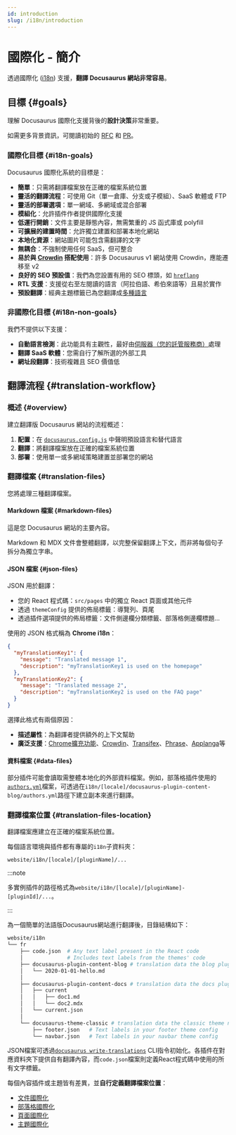 ```yaml
---
id: introduction
slug: /i18n/introduction
---
```


# 國際化 - 簡介

透過國際化 ([i18n](https://en.wikipedia.org/wiki/Internationalization_and_localization)) 支援，**翻譯 Docusaurus 網站非常容易**。

## 目標 {#goals}

理解 Docusaurus 國際化支援背後的**設計決策**非常重要。

如需更多背景資訊，可閱讀初始的 [RFC](https://github.com/facebook/docusaurus/issues/3317) 和 [PR](https://github.com/facebook/docusaurus/pull/3325)。

### 國際化目標 {#i18n-goals}

Docusaurus 國際化系統的目標是：

- **簡單**：只需將翻譯檔案放在正確的檔案系統位置
- **靈活的翻譯流程**：可使用 Git（單一倉庫、分支或子模組）、SaaS 軟體或 FTP
- **靈活的部署選項**：單一網域、多網域或混合部署
- **模組化**：允許插件作者提供國際化支援
- **低運行開銷**：文件主要是靜態內容，無需繁重的 JS 函式庫或 polyfill
- **可擴展的建置時間**：允許獨立建置和部署本地化網站
- **本地化資源**：網站圖片可能包含需翻譯的文字
- **無耦合**：不強制使用任何 SaaS，但可整合
- **易於與 [Crowdin](https://crowdin.com/) 搭配使用**：許多 Docusaurus v1 網站使用 Crowdin，應能遷移至 v2
- **良好的 SEO 預設值**：我們為您設置有用的 SEO 標頭，如 [`hreflang`](https://developers.google.com/search/docs/advanced/crawling/localized-versions)
- **RTL 支援**：支援從右至左閱讀的語言（阿拉伯語、希伯來語等）且易於實作
- **預設翻譯**：經典主題標籤已為您翻譯成[多種語言](https://github.com/facebook/docusaurus/tree/main/packages/docusaurus-theme-translations/locales)

### 非國際化目標 {#i18n-non-goals}

我們不提供以下支援：

- **自動語言檢測**：此功能具有主觀性，最好由[伺服器（您的託管服務商）](../deployment.mdx)處理
- **翻譯 SaaS 軟體**：您需自行了解所選的外部工具
- **網址段翻譯**：技術複雜且 SEO 價值低

## 翻譯流程 {#translation-workflow}

### 概述 {#overview}

建立翻譯版 Docusaurus 網站的流程概述：

1. **配置**：在 [`docusaurus.config.js`](../api/docusaurus.config.js.mdx#i18n) 中聲明預設語言和替代語言
2. **翻譯**：將翻譯檔案放在正確的檔案系統位置
3. **部署**：使用單一或多網域策略建置並部署您的網站

### 翻譯檔案 {#translation-files}

您將處理三種翻譯檔案。

#### Markdown 檔案 {#markdown-files}

這是您 Docusaurus 網站的主要內容。

Markdown 和 MDX 文件會整體翻譯，以完整保留翻譯上下文，而非將每個句子拆分為獨立字串。

#### JSON 檔案 {#json-files}

JSON 用於翻譯：

- 您的 React 程式碼：`src/pages` 中的獨立 React 頁面或其他元件
- 透過 `themeConfig` 提供的佈局標籤：導覽列、頁尾
- 透過插件選項提供的佈局標籤：文件側邊欄分類標籤、部落格側邊欄標題...

使用的 JSON 格式稱為 **Chrome i18n**：

```json
{
  "myTranslationKey1": {
    "message": "Translated message 1",
    "description": "myTranslationKey1 is used on the homepage"
  },
  "myTranslationKey2": {
    "message": "Translated message 2",
    "description": "myTranslationKey2 is used on the FAQ page"
  }
}
```

選擇此格式有兩個原因：

- **描述屬性**：為翻譯者提供額外的上下文幫助
- **廣泛支援**：[Chrome擴充功能](https://developer.chrome.com/docs/extensions/mv2/i18n-messages/)、[Crowdin](https://support.crowdin.com/file-formats/chrome-json/)、[Transifex](https://docs.transifex.com/formats/chrome-json)、[Phrase](https://help.phrase.com/help/chrome-json-messages)、[Applanga](https://www.applanga.com/docs/formats/chrome_i18n_json)等

#### 資料檔案 {#data-files}

部分插件可能會讀取需整體本地化的外部資料檔案。例如，部落格插件使用的[`authors.yml`](../blog.mdx#global-authors)檔案，可透過在`i18n/[locale]/docusaurus-plugin-content-blog/authors.yml`路徑下建立副本來進行翻譯。

### 翻譯檔案位置 {#translation-files-location}

翻譯檔案應建立在正確的檔案系統位置。

每個語言環境與插件都有專屬的`i18n`子資料夾：

```
website/i18n/[locale]/[pluginName]/...
```

:::note

多實例插件的路徑格式為`website/i18n/[locale]/[pluginName]-[pluginId]/...`。

:::

為一個簡單的法語版Docusaurus網站進行翻譯後，目錄結構如下：

```bash
website/i18n
└── fr
    ├── code.json  # Any text label present in the React code
    │              # Includes text labels from the themes' code
    ├── docusaurus-plugin-content-blog # translation data the blog plugin needs
    │   └── 2020-01-01-hello.md
    │
    ├── docusaurus-plugin-content-docs # translation data the docs plugin needs
    │   ├── current
    │   │   ├── doc1.md
    │   │   └── doc2.mdx
    │   └── current.json
    │
    └── docusaurus-theme-classic # translation data the classic theme needs
        ├── footer.json   # Text labels in your footer theme config
        └── navbar.json   # Text labels in your navbar theme config
```

JSON檔案可透過[`docusaurus write-translations`](../cli.mdx#docusaurus-write-translations-sitedir) CLI指令初始化。各插件在對應資料夾下提供自有翻譯內容，而`code.json`檔案則定義React程式碼中使用的所有文字標籤。

每個內容插件或主題皆有差異，並**自行定義翻譯檔案位置**：

- [文件國際化](../api/plugins/plugin-content-docs.mdx#i18n)
- [部落格國際化](../api/plugins/plugin-content-blog.mdx#i18n)
- [頁面國際化](../api/plugins/plugin-content-pages.mdx#i18n)
- [主題國際化](../api/themes/theme-configuration.mdx#i18n)